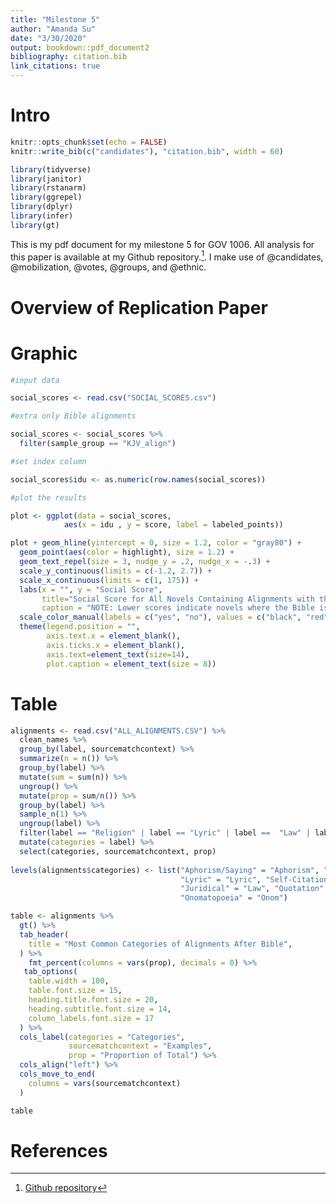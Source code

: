 ```yaml
---
title: "Milestone 5"
author: "Amanda Su"
date: "3/30/2020"
output: bookdown::pdf_document2
bibliography: citation.bib
link_citations: true
---
```


# Intro 
```r
knitr::opts_chunk$set(echo = FALSE)
knitr::write_bib(c("candidates"), "citation.bib", width = 60)

library(tidyverse)
library(janitor)
library(rstanarm)
library(ggrepel)
library(dplyr)
library(infer)
library(gt)
```

This is my pdf document for my milestone 5 for GOV 1006. All analysis for this paper is available at my Github repository.^[[Github repository](https://github.com/amanda-y-su/race-voter-turnout)]. I make use of @candidates, @mobilization, @votes, @groups, and @ethnic.

# Overview of Replication Paper 

# Graphic

```r

#input data

social_scores <- read.csv("SOCIAL_SCORES.csv")

#extra only Bible alignments

social_scores <- social_scores %>% 
  filter(sample_group == "KJV_align")

#set index column

social_scores$idu <- as.numeric(row.names(social_scores))

#plot the results

plot <- ggplot(data = social_scores, 
            aes(x = idu , y = score, label = labeled_points))

plot + geom_hline(yintercept = 0, size = 1.2, color = "gray80") +
  geom_point(aes(color = highlight), size = 1.2) + 
  geom_text_repel(size = 3, nudge_y = .2, nudge_x = -.3) +
  scale_y_continuous(limits = c(-1.2, 2.7)) +
  scale_x_continuous(limits = c(1, 175)) +
  labs(x = "", y = "Social Score", 
       title="Social Score for All Novels Containing Alignments with the Bible", 
       caption = "NOTE: Lower scores indicate novels where the Bible is less frequently cited in a 'social' way, as we define the term. \nScores closer to zero indicate novels where the 'social' and 'non-social' contexts are split evenly, as in James Baldwin's \nGo Tell it to the Mountain.\n\n Data obtained from 'Race, Writing, and Computation: Racial Difference and the US Novel' \nby Richard So, Hoyt Long, and Yuancheng Zhu") +
  scale_color_manual(labels = c("yes", "no"), values = c("black", "red")) +
  theme(legend.position = "", 
        axis.text.x = element_blank(), 
        axis.ticks.x = element_blank(), 
        axis.text=element_text(size=14), 
        plot.caption = element_text(size = 8))

```


# Table

```r

alignments <- read.csv("ALL_ALIGNMENTS.CSV") %>%
  clean_names %>%
  group_by(label, sourcematchcontext) %>%
  summarize(n = n()) %>%
  group_by(label) %>%
  mutate(sum = sum(n)) %>%
  ungroup() %>%
  mutate(prop = sum/n()) %>%
  group_by(label) %>%
  sample_n(1) %>%
  ungroup(label) %>%
  filter(label == "Religion" | label == "Lyric" | label ==  "Law" | label == "Quote" | label ==  "Aphorism" | label == "Onom" | label == "SelfCite") %>%
  mutate(categories = label) %>%
  select(categories, sourcematchcontext, prop)
  
levels(alignments$categories) <- list("Aphorism/Saying" = "Aphorism", "Religious" = "Religion", 
                                      "Lyric" = "Lyric", "Self-Citation" = "SelfCite", 
                                      "Juridical" = "Law", "Quotation" = "Quote", 
                                      "Onomatopoeia" = "Onom")

table <- alignments %>%
  gt() %>%
  tab_header(
    title = "Most Common Categories of Alignments After Bible",
  ) %>%
    fmt_percent(columns = vars(prop), decimals = 0) %>%
   tab_options(
    table.width = 100,
    table.font.size = 15,
    heading.title.font.size = 20,
    heading.subtitle.font.size = 14,
    column_labels.font.size = 17
  ) %>%
  cols_label(categories = "Categories", 
             sourcematchcontext = "Examples", 
             prop = "Proportion of Total") %>%
  cols_align("left") %>%
  cols_move_to_end(
    columns = vars(sourcematchcontext)
  )

table
```


# References
